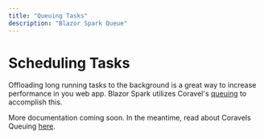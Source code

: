 ```yaml
---
title: "Queuing Tasks"
description: "Blazor Spark Queue"
---
```


# Scheduling Tasks
Offloading long running tasks to the background is a great way to increase performance in you web app. Blazor Spark utilizes Coravel's [queuing](https://docs.coravel.net/Queuing/) to accomplish this.

More documentation coming soon. In the meantime, read about Coravels Queuing [here](https://docs.coravel.net/Queuing/).